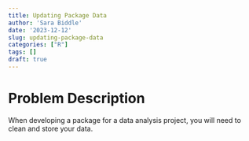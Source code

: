 ---
title: Updating Package Data
author: 'Sara Biddle'
date: '2023-12-12'
slug: updating-package-data
categories: ["R"]
tags: []
draft: true
---

# Problem Description

When developing a package for a data analysis project, you will need to clean and store your data. 

